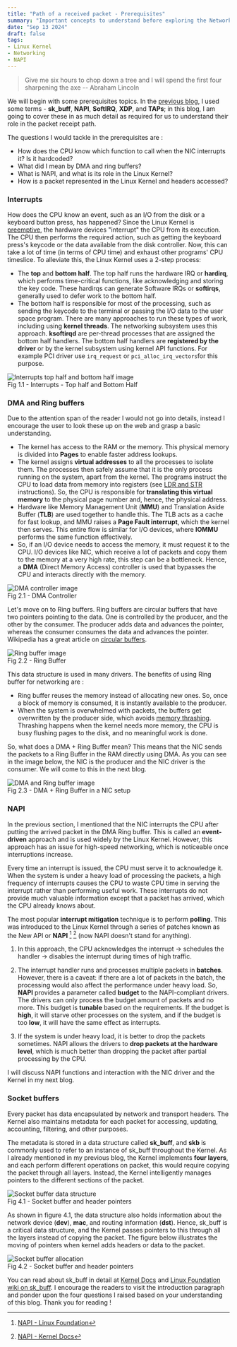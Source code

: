 ```yaml
---
title: "Path of a received packet - Prerequisites"
summary: "Important concepts to understand before exploring the Network Path."
date: "Sep 13 2024"
draft: false
tags:
- Linux Kernel
- Networking
- NAPI
---
```



>  Give me six hours to chop down a tree and I will spend the first four
>  sharpening the axe -- Abraham Lincoln

We will begin with some prerequisites topics. In the [previous
blog](https://www.sheharyaar.in/blog/packet-path-overview), I used some terms -
**sk_buff**, **NAPI**, **SoftIRQ**, **XDP**, and **TAPs**; in this blog, I am
going to cover these in as much detail as required for us to understand their
role in the packet receipt path.

The questions I would tackle in the prerequisites are :
- How does the CPU know which function to call when the NIC interrupts it? Is it
  hardcoded?
- What did I mean by DMA and ring buffers?
- What is NAPI, and what is its role in the Linux Kernel?
- How is a packet represented in the Linux Kernel and headers accessed?

### Interrupts

How does the CPU know an event, such as an I/O from the disk or a keyboard
button press, has happened? Since the Linux Kernel is
[preemptive](https://en.wikipedia.org/wiki/Kernel_preemption), the hardware
devices "interrupt" the CPU from its execution. The CPU then performs the
required action, such as getting the keyboard press's keycode or the data
available from the disk controller. Now, this can take a lot of time (in terms
of CPU time) and exhaust other programs' CPU timeslice. To alleviate this, the
Linux Kernel uses a 2-step process: 
- The **top** and **bottom half**. The top half runs the hardware IRQ or **hardirq**, which
performs time-critical functions, like acknowledging and storing the key code.
These hardirqs can generate Software IRQs or **softirqs**, generally used to defer
work to the bottom half. 
- The bottom half is responsible for most of the processing, such as sending the
keycode to the terminal or passing the I/O data to the user space program. There
are many approaches to run these types of work, including using **kernel
threads**. The networking subsystem uses this approach. **ksoftirqd** are
per-thread processes that are assigned the bottom half handlers. The bottom half
handlers are **registered by the driver** or by the kernel subsystem using
kernel API functions. For example PCI driver use `irq_request` or
`pci_alloc_irq_vectors`for this purpose.

<div>
<Image src={interrupts} alt="Interrupts top half and bottom half image"/>
<figcaption class="text-center">Fig 1.1 - Interrupts - Top half and Bottom Half</figcaption>
</div>

### DMA and Ring buffers

Due to the attention span of the reader I would not go into details, instead I
encourage the user to look these up on the web and grasp a basic understanding. 

- The kernel has access to the RAM or the memory. This physical memory is
divided into **Pages** to enable faster address lookups.
- The kernel assigns **virtual addresses** to all the processes to isolate them. The
processes then safely assume that it is the only process running on the system,
apart from the kernel. The programs instruct the CPU to load data from memory
into registers (see [LDR and
STR](https://azeria-labs.com/memory-instructions-load-and-store-part-4/)
instructions). So, the CPU is responsible for **translating this virtual memory** to
the physical page number and, hence, the physical address. 
- Hardware like Memory Management Unit (**MMU**) and Translation Aside Buffer (**TLB**)
are used together to handle this. The TLB acts as a cache for fast lookup, and
MMU raises a **Page Fault interrupt**, which the kernel then serves. This entire
flow is similar for I/O devices, where **IOMMU** performs the same function
effectively.
- So, if an I/O device needs to access the memory, it must request it to the
CPU. I/O devices like NIC, which receive a lot of packets and copy them to the
memory at a very high rate, this step can be a bottleneck. Hence, a **DMA**
(Direct Memory Access) controller  is used that bypasses the CPU and interacts
directly with the memory.

<div>
<Image src={dma} alt="DMA controller image"/>
<figcaption class="text-center">Fig 2.1 - DMA Controller</figcaption>
</div>

Let's move on to Ring buffers. Ring buffers are circular buffers that have two
pointers pointing to the data. One is controlled by the producer, and the other
by the consumer. The producer adds data and advances the pointer, whereas the
consumer consumes the data and advances the pointer. Wikipedia has a great
article on [circular buffers](https://en.wikipedia.org/wiki/Circular_buffer). 

<div>
<Image src={ringbuf} alt="Ring buffer image"/>
<figcaption class="text-center">Fig 2.2 - Ring Buffer</figcaption>
</div>


This data structure is used in many drivers. The benefits of using Ring buffer
for networking are :
- Ring buffer reuses the memory instead of allocating new ones. So, once a block
of memory is consumed, it is instantly available to the producer. 
- When the system is overwhelmed with packets, the buffers get overwritten by
the producer side, which avoids [memory
thrashing](https://en.wikipedia.org/wiki/Thrashing_(computer_science)).
Thrashing happens when the kernel needs more memory, the CPU is busy flushing
pages to the disk, and no meaningful work is done.


So, what does a DMA + Ring Buffer mean? This means that the NIC sends the
packets to a Ring Buffer in the RAM directly using DMA. As you can see in the
image below, the NIC is the producer and the NIC driver is the consumer. We will
come to this in the next blog.

<div>
<Image src={dma_ringbuf} alt="DMA and Ring buffer image"/>
<figcaption class="text-center">Fig 2.3 - DMA + Ring Buffer in a NIC setup</figcaption>
</div>

### NAPI

In the previous section, I mentioned that the NIC interrupts the CPU after
putting the arrived packet in the DMA Ring buffer. This is called an
**event-driven** approach and is used widely by the Linux Kernel. However, this
approach has an issue for high-speed networking, which is noticeable once
interruptions increase.

Every time an interrupt is issued, the CPU must serve it to acknowledge it. When
the system is under a heavy load of processing the packets, a high frequency of
interrupts causes the CPU to waste CPU time in serving the interrupt rather than
performing useful work. These interrupts do not provide much valuable
information except that a packet has arrived, which the CPU already knows about.

The most popular **interrupt mitigation** technique is to perform **polling**. This was
introduced to the Linux Kernel through a series of patches known as the New API
or **NAPI** [^1] [^2] (now NAPI doesn't stand for anything). 

1. In this approach, the CPU acknowledges the interrupt -> schedules the handler
-> disables the interrupt during times of high traffic. 

2. The interrupt handler runs and processes multiple packets in **batches**.
However, there is a caveat: if there are a lot of packets in the batch, the
processing would also affect the performance under heavy load. So, **NAPI** provides
a parameter called **budget** to the NAPI-compliant drivers. The drivers can only
process the budget amount of packets and no more. This budget is **tunable** based
on the requirements. If the budget is **high**, it will starve other processes on
the system, and if the budget is too **low**, it will have the same effect as
interrupts.

3. If the system is under heavy load, it is better to drop the packets
sometimes. NAPI allows the drivers to **drop packets at the hardware level**, which
is much better than dropping the packet after partial processing by the CPU.

I will discuss NAPI functions and interaction with the NIC driver and the Kernel
in my next blog.

[^1]: [NAPI - Linux Foundation](https://wiki.linuxfoundation.org/networking/napi)
[^2]: [NAPI - Kernel Docs](https://docs.kernel.org/networking/napi.html)

### Socket buffers

Every packet has data encapsulated by network and transport headers. The Kernel
also maintains metadata for each packet for accessing, updating, accounting,
filtering, and other purposes.

The metadata is stored in a data structure called **sk_buff**, and **skb** is commonly
used to refer to an instance of sk_buff throughout the Kernel. As I already
mentioned in my previous blog, the Kernel implements **four layers**, and each
perform different operations on packet, this would require copying the packet
through all layers. Instead, the Kernel intelligently manages pointers to the
different sections of the packet.

<div>
<Image src={skbuff} alt="Socket buffer data structure"/>
<figcaption class="text-center">Fig 4.1 - Socket buffer and header pointers</figcaption>
</div>

As shown in figure 4.1, the data structure also holds information about the
network device (**dev**), **mac**, and routing information (**dst**). Hence,
sk_buff is a critical data structure, and the Kernel passes pointers to this
through all the layers instead of copying the packet. The figure below
illustrates the moving of pointers when kernel adds headers or data to the
packet.

<div>
<Image src={skbuff_alloc} alt="Socket buffer allocation"/>
<figcaption class="text-center">Fig 4.2 - Socket buffer and header pointers</figcaption>
</div>

You can read about sk_buff in detail at [Kernel
Docs](https://docs.kernel.org/networking/skbuff.html) and [Linux Foundation wiki
on sk_buff](https://wiki.linuxfoundation.org/networking/sk_buff). I encourage
the readers to visit the introduction paragraph and ponder upon the four
questions I raised based on your understanding of this blog. Thank you for
reading !